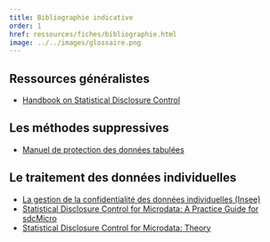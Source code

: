 ```yaml
---
title: Bibliographie indicative
order: 1
href: ressources/fiches/bibliographie.html
image: ../../images/glossaire.png
---
```


<!--- Ajouter des références dans chaque partie / chaque fiche en reliant avec le fichier .bib dispo--->


## Ressources généralistes

- [Handbook on Statistical Disclosure Control](https://sdctools.github.io/HandbookSDC/)

## Les méthodes suppressives

- [Manuel de protection des données tabulées](https://inseefrlab.github.io/manuel-protection-tableaux/)


## Le traitement des données individuelles

- [La gestion de la confidentialité des données individuelles (Insee)](https://www.insee.fr/fr/statistiques/2535625)
- [Statistical Disclosure Control for Microdata: A Practice Guide for sdcMicro](https://sdcpractice.readthedocs.io)
- [Statistical Disclosure Control for Microdata: Theory](https://sdctheory.readthedocs.io)

